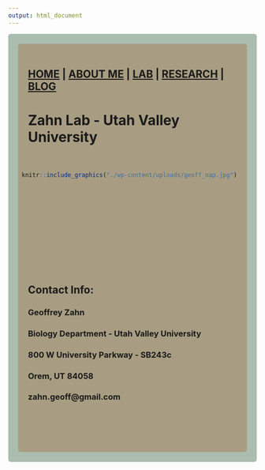 ```yaml
---
output: html_document
---
```

<style type="text/css">
.main-container {
  max-width: 1800px;
  margin-left: auto;
  margin-right: auto;
}
</style>

<style>
div.gray { background-color:#aabdaf; border-radius: 5px; padding: 20px;}
</style>
<div class = "gray">



<style>
div.blue { background-color:#a89d82; border-radius: 5px; padding: 20px;}
</style>
<div class = "blue">

## [HOME](http://gzahn.github.io/) | [ABOUT ME](http://gzahn.github.io/about-me/) | [LAB](http://gzahn.github.io/lab/) | [RESEARCH](http://gzahn.github.io/pubs-and-pres/) | [BLOG](http://gzahn.github.io/blog-archive/)

# **Zahn Lab - Utah Valley University**

<div style= "float:right;position: relative;top:20px">
```r
knitr::include_graphics("./wp-content/uploads/geoff_nap.jpg")
```

<br><br><br><br><br><br><br><br><br>
<br><br><br>

</div>

___

<br>

## **Contact Info:**

### Geoffrey Zahn<br>
### Biology Department - Utah Valley University<br>
### 800 W University Parkway - SB243c<br>
### Orem, UT 84058<br>
### zahn.geoff@gmail.com
<br><br><br>

</div>


